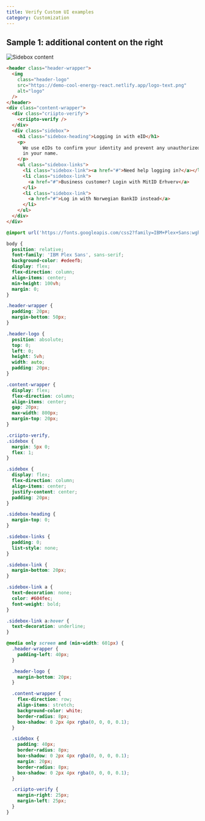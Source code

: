```yaml
---
title: Verify Custom UI examples
category: Customization
---
```




## Sample 1: additional content on the right

![Sidebox content](/images/custom-html-example-sidebox-right.png)

```html
<header class="header-wrapper">
  <img
    class="header-logo"
    src="https://demo-cool-energy-react.netlify.app/logo-text.png"
    alt="logo"
  />
</header>
<div class="content-wrapper">
  <div class="criipto-verify">
    <criipto-verify />
  </div>
  <div class="sidebox">
    <h1 class="sidebox-heading">Logging in with eID</h1>
    <p>
      We use eIDs to confirm your identity and prevent any unauthorized sign-ins
      in your name.
    </p>
    <ul class="sidebox-links">
      <li class="sidebox-link"><a href="#">Need help logging in?</a></li>
      <li class="sidebox-link">
        <a href="#">Business customer? Login with MitID Erhverv</a>
      </li>
      <li class="sidebox-link">
        <a href="#">Log in with Norwegian BankID instead</a>
      </li>
    </ul>
  </div>
</div>
```

```css
@import url('https://fonts.googleapis.com/css2?family=IBM+Plex+Sans:wght@100;300;400;600;700&display=swap');

body {
  position: relative;
  font-family: 'IBM Plex Sans', sans-serif;
  background-color: #edeefb;
  display: flex;
  flex-direction: column;
  align-items: center;
  min-height: 100vh;
  margin: 0;
}

.header-wrapper {
  padding: 20px;
  margin-bottom: 50px;
}

.header-logo {
  position: absolute;
  top: 0;
  left: 0;
  height: 5vh;
  width: auto;
  padding: 20px;
}

.content-wrapper {
  display: flex;
  flex-direction: column;
  align-items: center;
  gap: 20px;
  max-width: 800px;
  margin-top: 20px;
}

.criipto-verify,
.sidebox {
  margin: 5px 0;
  flex: 1;
}

.sidebox {
  display: flex;
  flex-direction: column;
  align-items: center;
  justify-content: center;
  padding: 20px;
}

.sidebox-heading {
  margin-top: 0;
}

.sidebox-links {
  padding: 0;
  list-style: none;
}

.sidebox-link {
  margin-bottom: 20px;
}

.sidebox-link a {
  text-decoration: none;
  color: #604fec;
  font-weight: bold;
}

.sidebox-link a:hover {
  text-decoration: underline;
}

@media only screen and (min-width: 601px) {
  .header-wrapper {
    padding-left: 40px;
  }

  .header-logo {
    margin-bottom: 20px;
  }

  .content-wrapper {
    flex-direction: row;
    align-items: stretch;
    background-color: white;
    border-radius: 8px;
    box-shadow: 0 2px 4px rgba(0, 0, 0, 0.1);
  }

  .sidebox {
    padding: 40px;
    border-radius: 8px;
    box-shadow: 0 2px 4px rgba(0, 0, 0, 0.1);
    margin: 20px;
    border-radius: 8px;
    box-shadow: 0 2px 4px rgba(0, 0, 0, 0.1);
  }

  .criipto-verify {
    margin-right: 25px;
    margin-left: 25px;
  }
}
```
